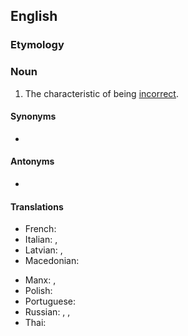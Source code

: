 ==English==

===Etymology===
{{suffix|en|incorrect|ness}}

===Noun===
{{en-noun|~}}

# The characteristic of being [[incorrect]].

====Synonyms====
* {{l|en|wrongness}}

====Antonyms====
* {{l|en|correctness}}

====Translations====
{{trans-top|the condition of being incorrect}}
* French: {{t+|fr|impropriété|f}}
* Italian: {{t|it|improprietà|f}}, {{t|it|erroneità|f}}
* Latvian: {{t|lv|nepareizība|f}}, {{t|lv|nepareizums|m}}
* Macedonian: {{t|mk|неточност|f}}
{{trans-mid}}
* Manx: {{t|gv|neureajaght|f}}, {{t|gv|neuyeshid|m}}
* Polish: {{t+|pl|błędność|f}}
* Portuguese: {{t+|pt|incorreção|f}}
* Russian: {{t+|ru|неве́рность|f}}, {{t+|ru|непра́вильность|f}}, {{t+|ru|оши́бочность|f}}
* Thai: {{t+|th|วิบัติ|tr=wí-bàt}}
{{trans-bottom}}
